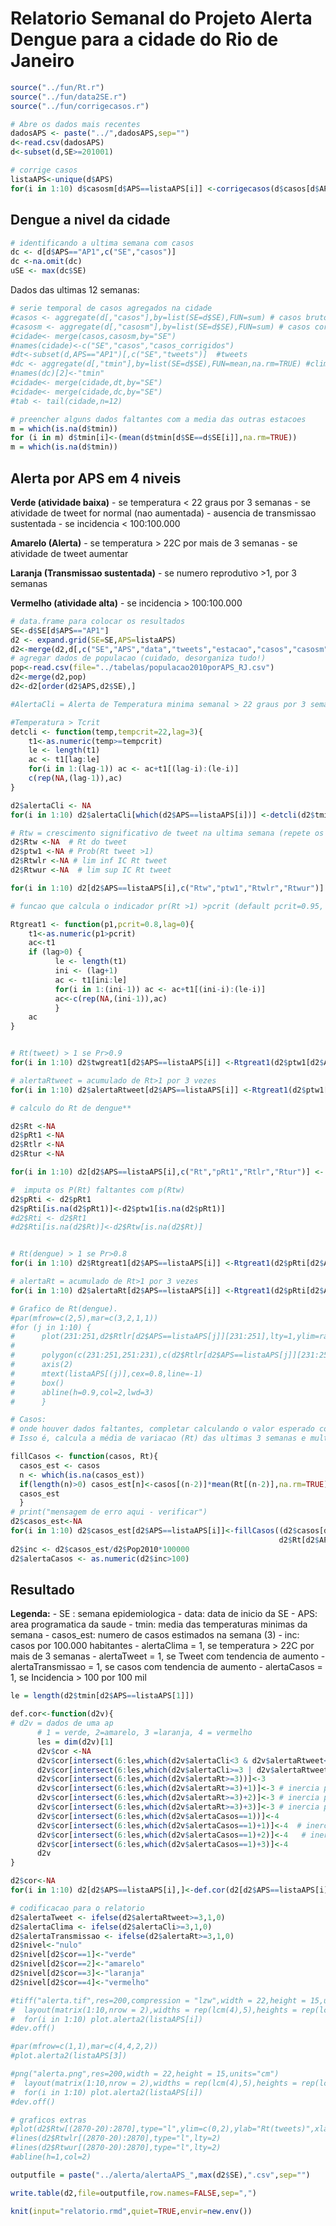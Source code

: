 Relatorio Semanal do Projeto Alerta Dengue para a cidade do Rio de Janeiro
===========================================================

```r
source("../fun/Rt.r")
source("../fun/data2SE.r")
source("../fun/corrigecasos.r")
```


```r
# Abre os dados mais recentes
dadosAPS <- paste("../",dadosAPS,sep="")
d<-read.csv(dadosAPS)
d<-subset(d,SE>=201001)

# corrige casos
listaAPS<-unique(d$APS)
for(i in 1:10) d$casosm[d$APS==listaAPS[i]] <-corrigecasos(d$casos[d$APS==listaAPS[i]])
```

Dengue a nivel da cidade
-----------------------

```r
# identificando a ultima semana com casos
dc <- d[d$APS=="AP1",c("SE","casos")]
dc <-na.omit(dc)
uSE <- max(dc$SE)
```

Dados das ultimas 12 semanas:

```r
# serie temporal de casos agregados na cidade
#casos <- aggregate(d[,"casos"],by=list(SE=d$SE),FUN=sum) # casos brutos
#casosm <- aggregate(d[,"casosm"],by=list(SE=d$SE),FUN=sum) # casos corrigidos
#cidade<- merge(casos,casosm,by="SE")
#names(cidade)<-c("SE","casos","casos_corrigidos")
#dt<-subset(d,APS=="AP1")[,c("SE","tweets")]  #tweets
#dc <- aggregate(d[,"tmin"],by=list(SE=d$SE),FUN=mean,na.rm=TRUE) #clima
#names(dc)[2]<-"tmin"
#cidade<- merge(cidade,dt,by="SE")
#cidade<- merge(cidade,dc,by="SE")
#tab <- tail(cidade,n=12)
```


```r
# preencher alguns dados faltantes com a media das outras estacoes
m = which(is.na(d$tmin))
for (i in m) d$tmin[i]<-(mean(d$tmin[d$SE==d$SE[i]],na.rm=TRUE))
m = which(is.na(d$tmin))
```

Alerta por APS em 4 niveis
-------------

**Verde (atividade baixa)** 
- se temperatura < 22 graus por 3 semanas 
- se atividade de tweet for normal (nao aumentada)
- ausencia de transmissao sustentada
- se incidencia < 100:100.000

**Amarelo (Alerta)**
- se temperatura > 22C por mais de 3 semanas
- se atividade de tweet aumentar

**Laranja (Transmissao sustentada)**
- se numero reprodutivo >1, por 3 semanas

**Vermelho (atividade alta)**
- se incidencia > 100:100.000

```r
# data.frame para colocar os resultados
SE<-d$SE[d$APS=="AP1"]
d2 <- expand.grid(SE=SE,APS=listaAPS)
d2<-merge(d2,d[,c("SE","APS","data","tweets","estacao","casos","casosm","tmin")],by=c("SE","APS"))
# agregar dados de populacao (cuidado, desorganiza tudo!)
pop<-read.csv(file="../tabelas/populacao2010porAPS_RJ.csv")
d2<-merge(d2,pop)
d2<-d2[order(d2$APS,d2$SE),]
```


```r
#AlertaCli = Alerta de Temperatura minima semanal > 22 graus por 3 semanas**

#Temperatura > Tcrit
detcli <- function(temp,tempcrit=22,lag=3){
    t1<-as.numeric(temp>=tempcrit)
    le <- length(t1)
    ac <- t1[lag:le]
    for(i in 1:(lag-1)) ac <- ac+t1[(lag-i):(le-i)]
    c(rep(NA,(lag-1)),ac)
}

d2$alertaCli <- NA
for(i in 1:10) d2$alertaCli[which(d2$APS==listaAPS[i])] <-detcli(d2$tmin[d2$APS==listaAPS[i]])
```


```r
# Rtw = crescimento significativo de tweet na ultima semana (repete os valores para todas as APS)
d2$Rtw <-NA  # Rt do tweet
d2$ptw1 <-NA # Prob(Rt tweet >1)
d2$Rtwlr <-NA # lim inf IC Rt tweet
d2$Rtwur <-NA  # lim sup IC Rt tweet

for(i in 1:10) d2[d2$APS==listaAPS[i],c("Rtw","ptw1","Rtwlr","Rtwur")] <- Rt.beta(d2$tweets[d2$APS==listaAPS[i]])

# funcao que calcula o indicador pr(Rt >1) >pcrit (default pcrit=0.95, lag=3)  # serve tanto para Rt de tweet como para casos

Rtgreat1 <- function(p1,pcrit=0.8,lag=0){
    t1<-as.numeric(p1>pcrit)
    ac<-t1
    if (lag>0) {
          le <- length(t1)
          ini <- (lag+1)
          ac <- t1[ini:le]
          for(i in 1:(ini-1)) ac <- ac+t1[(ini-i):(le-i)]
          ac<-c(rep(NA,(ini-1)),ac)
          }
    ac
}


# Rt(tweet) > 1 se Pr>0.9 
for(i in 1:10) d2$twgreat1[d2$APS==listaAPS[i]] <-Rtgreat1(d2$ptw1[d2$APS==listaAPS[i]],pcrit=0.90,lag=0)

# alertaRtweet = acumulado de Rt>1 por 3 vezes
for(i in 1:10) d2$alertaRtweet[d2$APS==listaAPS[i]] <-Rtgreat1(d2$ptw1[d2$APS==listaAPS[i]],pcrit=0.90,lag=3)
```


```r
# calculo do Rt de dengue**

d2$Rt <-NA
d2$pRt1 <-NA
d2$Rtlr <-NA
d2$Rtur <-NA

for(i in 1:10) d2[d2$APS==listaAPS[i],c("Rt","pRt1","Rtlr","Rtur")] <- Rt.beta((d2$casosm[d2$APS==listaAPS[i]]))

#  imputa os P(Rt) faltantes com p(Rtw)
d2$pRti <- d2$pRt1
d2$pRti[is.na(d2$pRt1)]<-d2$ptw1[is.na(d2$pRt1)]
#d2$Rti <- d2$Rt1
#d2$Rti[is.na(d2$Rt)]<-d2$Rtw[is.na(d2$Rt)]


# Rt(dengue) > 1 se Pr>0.8 
for(i in 1:10) d2$Rtgreat1[d2$APS==listaAPS[i]] <-Rtgreat1(d2$pRti[d2$APS==listaAPS[i]],pcrit=0.90,lag=0)

# alertaRt = acumulado de Rt>1 por 3 vezes
for(i in 1:10) d2$alertaRt[d2$APS==listaAPS[i]] <-Rtgreat1(d2$pRti[d2$APS==listaAPS[i]],pcrit=0.90,lag=3)
```

```r
# Grafico de Rt(dengue). 
#par(mfrow=c(2,5),mar=c(3,2,1,1))
#for (j in 1:10) {
#      plot(231:251,d2$Rtlr[d2$APS==listaAPS[j]][231:251],lty=1,ylim=range(0,3),xlab="",ylab="Rt",axes=FALSE,type="l")
#      
#      polygon(c(231:251,251:231),c(d2$Rtlr[d2$APS==listaAPS[j]][231:251],rev(d2$Rtur[d2$APS==listaAPS[j]][231:251])),col="grey")
#      axis(2)
#      mtext(listaAPS[(j)],cex=0.8,line=-1)
#      box()
#      abline(h=0.9,col=2,lwd=3)
#      }
```


```r
# Casos:
# onde houver dados faltantes, completar calculando o valor esperado considerando a tendencia de variacao das ultimas 3 semanas.
# Isso é, calcula a média de variacao (Rt) das ultimas 3 semanas e multiplica pelo valor observado de casos. 

fillCasos <- function(casos, Rt){
  casos_est <- casos
  n <- which(is.na(casos_est))
  if(length(n)>0) casos_est[n]<-casos[(n-2)]*mean(Rt[(n-2)],na.rm=TRUE)
  casos_est
  }
# print("mensagem de erro aqui - verificar")
d2$casos_est<-NA
for(i in 1:10) d2$casos_est[d2$APS==listaAPS[i]]<-fillCasos((d2$casos[d2$APS==listaAPS[i]]),
                                                            d2$Rt[d2$APS==listaAPS[i]])
d2$inc <- d2$casos_est/d2$Pop2010*100000
d2$alertaCasos <- as.numeric(d2$inc>100)

```


Resultado
---------

**Legenda:**
- SE : semana epidemiologica
- data: data de inicio da SE
- APS: area programatica da saude
- tmin: media das temperaturas minimas da semana
- casos_est: numero de casos estimados na semana (3)
- inc: casos por 100.000 habitantes
- alertaClima = 1, se temperatura > 22C por mais de 3 semanas
- alertaTweet = 1, se Tweet com tendencia de aumento 
- alertaTransmissao = 1, se casos com tendencia de aumento
- alertaCasos = 1, se Incidencia > 100 por 100 mil

 

```r

le = length(d2$tmin[d2$APS==listaAPS[1]])

def.cor<-function(d2v){
# d2v = dados de uma ap
      # 1 = verde, 2=amarelo, 3 =laranja, 4 = vermelho
      les = dim(d2v)[1]
      d2v$cor <-NA
      d2v$cor[intersect(6:les,which(d2v$alertaCli<3 & d2v$alertaRtweet<3 & d2v$alertaRt<3 & d2v$alertaCasos==0))]<-1
      d2v$cor[intersect(6:les,which(d2v$alertaCli>=3 | d2v$alertaRtweet>=3))]<-2
      d2v$cor[intersect(6:les,which(d2v$alertaRt>=3))]<-3
      d2v$cor[intersect(6:les,which(d2v$alertaRt>=3)+1)]<-3 # inercia para desligar
      d2v$cor[intersect(6:les,which(d2v$alertaRt>=3)+2)]<-3 # inercia para desligar
      d2v$cor[intersect(6:les,which(d2v$alertaRt>=3)+3)]<-3 # inercia para desligar
      d2v$cor[intersect(6:les,which(d2v$alertaCasos==1))]<-4
      d2v$cor[intersect(6:les,which(d2v$alertaCasos==1)+1)]<-4  # inercia para desligar
      d2v$cor[intersect(6:les,which(d2v$alertaCasos==1)+2)]<-4   # inercia para desligar
      d2v$cor[intersect(6:les,which(d2v$alertaCasos==1)+3)]<-4
      d2v
}

d2$cor<-NA
for(i in 1:10) d2[d2$APS==listaAPS[i],]<-def.cor(d2[d2$APS==listaAPS[i],])

# codificacao para o relatorio
d2$alertaTweet <- ifelse(d2$alertaRtweet>=3,1,0)
d2$alertaClima <- ifelse(d2$alertaCli>=3,1,0)
d2$alertaTransmissao <- ifelse(d2$alertaRt>=3,1,0)
d2$nivel<-"nulo"
d2$nivel[d2$cor==1]<-"verde"
d2$nivel[d2$cor==2]<-"amarelo"
d2$nivel[d2$cor==3]<-"laranja"
d2$nivel[d2$cor==4]<-"vermelho"

#tiff("alerta.tif",res=200,compression = "lzw",width = 22,height = 15,units="cm")
#  layout(matrix(1:10,nrow = 2),widths = rep(lcm(4),5),heights = rep(lcm(7),2))
#  for(i in 1:10) plot.alerta2(listaAPS[i])
#dev.off()

#par(mfrow=c(1,1),mar=c(4,4,2,2))
#plot.alerta2(listaAPS[3])

#png("alerta.png",res=200,width = 22,height = 15,units="cm")
#  layout(matrix(1:10,nrow = 2),widths = rep(lcm(4),5),heights = rep(lcm(7),2))
#  for(i in 1:10) plot.alerta2(listaAPS[i])
#dev.off()

```

```r

# graficos extras
#plot(d2$Rtw[(2870-20):2870],type="l",ylim=c(0,2),ylab="Rt(tweets)",xlab="últimas semanas")
#lines(d2$Rtwlr[(2870-20):2870],type="l",lty=2)
#lines(d2$Rtwur[(2870-20):2870],type="l",lty=2)
#abline(h=1,col=2)


```

```r
outputfile = paste("../alerta/alertaAPS_",max(d2$SE),".csv",sep="")
```

```r
write.table(d2,file=outputfile,row.names=FALSE,sep=",")

knit(input="relatorio.rmd",quiet=TRUE,envir=new.env())
```

